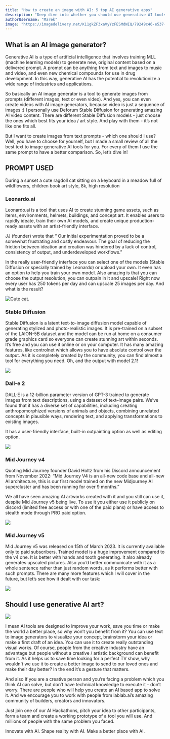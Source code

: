```yaml
---
title: "How to create an image with AI: 5 top AI generative apps"
description: "Deep dive into whether you should use generative AI tools, a showcase of the top 5 and presentation of Mid Journey v5"
authorUsername: "Marek"
image: "https://imagedelivery.net/K11gkZF3xaVyYzFESMdWIQ/79249c46-e537-4463-f5f3-ee67024df300/full"
---
```


## What is an AI image generator?

Generative AI is a type of artificial intelligence that involves training MLL (machine learning models) to generate new, original content based on a delivered prompt. A prompt can be anything from text and images to music and video, and even new chemical compounds for use in drug development. In this way, generative AI has the potential to revolutionize a wide range of industries and applications.

So basically an AI image generator is a tool to generate images from prompts (different images, text or even video). And yes, you can even create videos with AI image generators, because video is just a sequence of images :) 
I personally use Deforum Stable Diffusion for generating amazing AI video content. There are different Stable Diffusion models - just choose the ones which best fits your idea / art style. And play with them - it’s not like one fits all.

But I want to create images from text prompts - which one should I use? Well, you have to choose for yourself, but I made a small review of all the best text to image generative AI tools for you. For every of them I use the same prompt to have a better comparison. So, let’s dive in!

## PROMPT USED

During a sunset a cute ragdoll cat sitting on a keyboard in a meadow full of wildflowers, children book art style, 8k, high resolution

### Leonardo.ai

Leonardo.ai is a tool that uses AI to create stunning game assets, such as items, environments, helmets, buildings, and concept art. It enables users to rapidly ideate, train their own AI models, and create unique production-ready assets with an artist-friendly interface.

JJ (founder) wrote that “ Our initial experimentation proved to be a somewhat frustrating and costly endeavour. The goal of reducing the friction between ideation and creation was hindered by a lack of control, consistency of output, and underdeveloped workflows.” 

In the really user-friendly interface you can select one of the models (Stable Diffusion or specially trained by Leonardo) or upload your own. It even has an option to help you train your own model. Also amazing is that you can choose the output resolution, you can outpain in it and upscale!
Right now every user has 250 tokens per day and can upscale 25 images per day. And what is the result?

<Img src="https://imagedelivery.net/K11gkZF3xaVyYzFESMdWIQ/7aed27c8-2512-4790-e8e7-a4c5ac834c00/full" alt="Cute cat."/>

### Stable Diffusion

Stable Diffusion is a latent text-to-image diffusion model capable of generating stylized and photo-realistic images. It is pre-trained on a subset of the LAION-5B dataset and the model can be run at home on a consumer grade graphics card so everyone can create stunning art within seconds.
It’s free and you can use it online or on your computer. It has many amazing features, like controlnet which allows you to have absolute control over the output. As it is completely created by the community, you can find almost a tool for everything you need. Oh, and the output with model 2.1!

<Img src="https://imagedelivery.net/K11gkZF3xaVyYzFESMdWIQ/bcbd70be-2490-42f8-98f5-1608158a3200/full" />

### Dall-e 2

DALL·E is a 12-billion parameter version of GPT-3 trained to generate images from text descriptions, using a dataset of text–image pairs. We’ve found that it has a diverse set of capabilities, including creating anthropomorphized versions of animals and objects, combining unrelated concepts in plausible ways, rendering text, and applying transformations to existing images.

It has a user-friendly interface, built-in outpainting option as well as editing option. 

<Img src="https://imagedelivery.net/K11gkZF3xaVyYzFESMdWIQ/281a4b0f-2017-4769-45cf-070e4cdd9300/full" />

### Mid Journey v4

Quoting Mid Journey founder David Holtz from his Discord announcement from November 2022:  “Mid Journey V4 is an all-new code base and all-new AI architecture, this is our first model trained on the new Midjourney AI supercluster and has been running for over 9 months.”

We all have seen amazing AI artworks created with it and you still can use it, despite Mid Journey v5 being live. To use it you either use it publicly on discord (limited free access or with one of the paid plans) or have access to stealth mode through PRO paid option.

<Img src="https://imagedelivery.net/K11gkZF3xaVyYzFESMdWIQ/7a18c594-26d4-42d5-50ca-d2d5d0ea7600/full" />

### Mid Journey v5

Mid Journey v5 was released on 15th of March 2023. It is currently available only to paid subscribers. Trained model is a huge improvement compared to the v4 one. It is better with hands and tooth generating. It also already generates upscaled pictures. Also you’d better communicate with it as a whole sentence rather than just random words, as it performs better with such prompts. There are many more features which I will cover in the future, but let’s see how it dealt with our task:

<Img src="https://imagedelivery.net/K11gkZF3xaVyYzFESMdWIQ/e0362bbf-7f74-4ffd-a1ee-526116c9c300/full" />

## Should I use generative AI art?

<Img src="https://imagedelivery.net/K11gkZF3xaVyYzFESMdWIQ/8888ef2c-5465-4413-e44c-be2efe5a9000/full" />

I mean AI tools are designed to improve your work, save you time or make the world a better place, so why won’t you benefit from it? You can use text to image generators to visualize your concept, brainstorm your idea or make a first draft of an idea. You can use it to create really outstanding visual works. Of course, people from the creative industry have an advantage but people without a creative / artistic background can benefit from it. As it helps us to save time looking for a perfect TV show, why wouldn't we use it to create a better image to send to our loved ones and make their day better? In the end it’s a gesture that matters.

And also If you are a creative person and you’re facing a problem which you think AI can solve, but don’t have technical knowledge to execute it - don’t worry. There are people who will help you create an AI based app to solve it. And we encourage you to work with people from lablab.ai’s amazing community of builders, creators and innovators. 

Just join one of our AI Hackathons, pitch your idea to other participants, form a team and create a working prototype of a tool you will use. And millions of people with the same problem you faced.

Innovate with AI. Shape reality with AI. Make a better place with AI.
